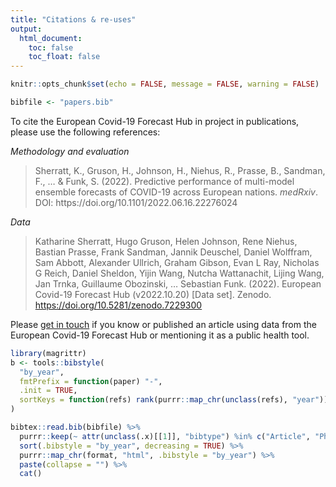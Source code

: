 ```yaml
---
title: "Citations & re-uses"
output:
  html_document:
    toc: false
    toc_float: false
---
```


```r
knitr::opts_chunk$set(echo = FALSE, message = FALSE, warning = FALSE)
```

```r
bibfile <- "papers.bib"
```

To cite the European Covid-19 Forecast Hub in project in publications, please use the following references:

_Methodology and evaluation_

> Sherratt, K., Gruson, H., Johnson, H., Niehus, R., Prasse, B., Sandman, F., ... & Funk, S. (2022). Predictive performance of multi-model ensemble forecasts of COVID-19 across European nations. _medRxiv_. DOI: https://doi.org/10.1101/2022.06.16.22276024

_Data_

> Katharine Sherratt, Hugo Gruson, Helen Johnson, Rene Niehus, Bastian
> Prasse, Frank Sandman, Jannik Deuschel, Daniel Wolffram, Sam Abbott,
> Alexander Ullrich, Graham Gibson, Evan L Ray, Nicholas G Reich, Daniel
> Sheldon, Yijin Wang, Nutcha Wattanachit, Lijing Wang, Jan Trnka,
> Guillaume Obozinski, … Sebastian Funk. (2022). European Covid-19
> Forecast Hub (v2022.10.20) \[Data set\]. Zenodo.
> <https://doi.org/10.5281/zenodo.7229300>


Please [get in touch](contact.html) if you know or published an article using
data from the European Covid-19 Forecast Hub or mentioning it as a public health
tool.

```r
library(magrittr)
b <- tools::bibstyle(
  "by_year", 
  fmtPrefix = function(paper) "-", 
  .init = TRUE, 
  sortKeys = function(refs) rank(purrr::map_chr(unclass(refs), "year"))
)

bibtex::read.bib(bibfile) %>%
  purrr::keep(~ attr(unclass(.x)[[1]], "bibtype") %in% c("Article", "PhdThesis")) %>%
  sort(.bibstyle = "by_year", decreasing = TRUE) %>%
  purrr::map_chr(format, "html", .bibstyle = "by_year") %>%
  paste(collapse = "") %>%
  cat()
```

